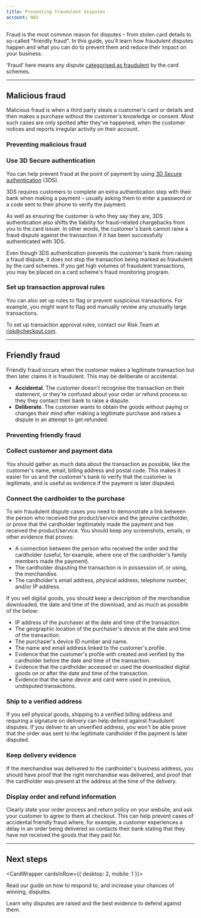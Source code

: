```yaml
---
title: Preventing fraudulent disputes
account: NAS
---
```


Fraud is the most common reason for disputes – from stolen card details to so-called "friendly fraud". In this guide, you'll learn how fraudulent disputes happen and what you can do to prevent them and reduce their impact on your business.

<TipBox variant="info">

'Fraud' here means any dispute [categorised as fraudulent](/resources/codes/chargeback-codes) by the card schemes.

</TipBox>

---

## Malicious fraud

Malicious fraud is when a third party steals a customer's card or details and then makes a purchase without the customer's knowledge or consent. Most such cases are only spotted after they've happened, when the customer notices and reports irregular activity on their account.

### Preventing malicious fraud

### Use 3D Secure authentication

You can help prevent fraud at the point of payment by using [3D Secure authentication](/risk-management/sessions) (3DS).

3DS requires customers to complete an extra authentication step with their bank when making a payment – usually asking them to enter a password or a code sent to their phone to verify the payment.

As well as ensuring the customer is who they say they are, 3DS authentication also shifts the liability for fraud-related chargebacks from you to the card issuer. In other words, the customer's bank cannot raise a fraud dispute against the transaction if it has been successfully authenticated with 3DS.

<TipBox variant="note">

Even though 3DS authentication prevents the customer's bank from raising a fraud dispute, it does not stop the transaction being marked as fraudulent by the card schemes. If you get high volumes of fraudulent transactions, you may be placed on a card scheme's fraud monitoring program.

</TipBox>

### Set up transaction approval rules

You can also set up rules to flag or prevent suspicious transactions. For example, you might want to flag and manually review any unusually large transactions.

<TipBox variant="tip">

To set up transaction approval rules, contact our Risk Team at risk@checkout.com.

</TipBox>

---

## Friendly fraud

Friendly fraud occurs when the customer makes a legitimate transaction but then later claims it is fraudulent. This may be deliberate or accidental.

- **Accidental**. The customer doesn't recognise the transaction on their statement, or they're confused about your order or refund process so they they contact their bank to raise a dispute.
- **Deliberate**. The customer wants to obtain the goods without paying or changes their mind after making a legitimate purchase and raises a dispute in an attempt to get refunded.

### Preventing friendly fraud

### Collect customer and payment data

You should gather as much data about the transaction as possible, like the customer's name, email, billing address and postal code. This makes it easier for us and the customer's bank to verify that the customer is legitimate, and is useful as evidence if the payment is later disputed.

### Connect the cardholder to the purchase

To win fraudulent dispute cases you need to demonstrate a link between the person who received the product/service and the genuine cardholder, or prove that the cardholder legitimately made the payment and has received the product/service. You should keep any screenshots, emails, or other evidence that proves:

- A connection between the person who received the order and the cardholder (useful, for example, where one of the cardholder's family members made the payment).
- The cardholder disputing the transaction is in possession of, or using, the merchandise.
- The cardholder's email address, physical address, telephone number, and/or IP address.

If you sell digital goods, you should keep a description of the merchandise downloaded, the date and time of the download, and as much as possible of the below:

- IP address of the purchaser at the date and time of the transaction.
- The geographic location of the purchaser's device at the date and time of the transaction.
- The purchaser's device ID number and name.
- The name and email address linked to the customer's profile.
- Evidence that the customer's profile with created and verified by the cardholder before the date and time of the transaction.
- Evidence that the cardholder accessed or used the downloaded digital goods on or after the date and time of the transaction.
- Evidence that the same device and card were used in previous, undisputed transactions.

### Ship to a verified address

If you sell physical goods, shipping to a verified billing address and requiring a signature on delivery can help defend against fraudulent disputes. If you deliver to an unverified address, you won't be able prove that the order was sent to the legitimate cardholder if the payment is later disputed.

### Keep delivery evidence

If the merchandise was delivered to the cardholder's business address, you should have proof that the right merchandise was delivered, and proof that the cardholder was present at the address at the time of the delivery.

### Display order and refund information

Clearly state your order process and return policy on your website, and ask your customer to agree to them at checkout. This can help prevent cases of accidental friendly fraud where, for example, a customer experiences a delay in an order being delivered so contacts their bank stating that they have not received the goods that they paid for.

---

## Next steps

<CardWrapper cardsInRow={{ desktop: 2, mobile: 1 }}>
<Card title="Responding to disputes" href="/risk-management/disputes/responding-to-disputes">

Read our guide on how to respond to, and increase your chances of winning, disputes.

</Card>
<Card title="Dispute reasons and recommended evidence" href="/risk-management/disputes/responding-to-disputes/dispute-reasons-and-recommended-evidence">

Learn why disputes are raised and the best evidence to defend against them.

</Card>
</CardWrapper>




